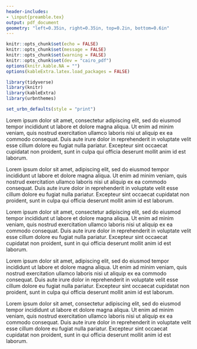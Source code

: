 ```yaml
---
header-includes:
- \input{preamble.tex}
output: pdf_document
geometry: "left=0.35in, right=0.35in, top=0.2in, bottom=0.6in"
---
```

\raggedright
```r
knitr::opts_chunk$set(echo = FALSE)
knitr::opts_chunk$set(message = FALSE)
knitr::opts_chunk$set(warning = FALSE)
knitr::opts_chunk$set(dev = "cairo_pdf")
options(knitr.kable.NA = "")
options(kableExtra.latex.load_packages = FALSE)

library(tidyverse)
library(knitr)
library(kableExtra)
library(urbnthemes)

set_urbn_defaults(style = "print")
```

\begin{tcolorbox}[grow to left by=.35in, enlarge top by=-0.2in, boxrule=0pt, arc=0pt, colback=black, width=\paperwidth]

\ojologo

\vspace{10mm}\hspace{0.17in}\begin{ojomainheader}
\ojotitle{\color{white}~~Title of a Simple Factsheet Template} \vspace{2mm}
\ojosubtitle{\color{white}~~Analysis by Open Justice Oklahoma Director}
\ojosubtitle{\color{white}~~Ryan Gentzler / rgentzler@okpolicy.org}
\end{ojomainheader} \vspace{6mm}

\end{tcolorbox}
 \vspace{3mm}

Lorem ipsum dolor sit amet, consectetur adipiscing elit, sed do eiusmod tempor incididunt ut labore et dolore magna aliqua. Ut enim ad minim veniam, quis nostrud exercitation ullamco laboris nisi ut aliquip ex ea commodo consequat. Duis aute irure dolor in reprehenderit in voluptate velit esse cillum dolore eu fugiat nulla pariatur. Excepteur sint occaecat cupidatat non proident, sunt in culpa qui officia deserunt mollit anim id est laborum.

\ojoheading{~Heading}

Lorem ipsum dolor sit amet, adipiscing elit, sed do eiusmod tempor incididunt ut labore et dolore magna aliqua. Ut enim ad minim veniam, quis nostrud exercitation ullamco laboris nisi ut aliquip ex ea commodo consequat. Duis aute irure dolor in reprehenderit in voluptate velit esse cillum dolore eu fugiat nulla pariatur. Excepteur sint occaecat cupidatat non proident, sunt in culpa qui officia deserunt mollit anim id est laborum.

Lorem ipsum dolor sit amet, consectetur adipiscing elit, sed do eiusmod tempor incididunt ut labore et dolore magna aliqua. Ut enim ad minim veniam, quis nostrud exercitation ullamco laboris nisi ut aliquip ex ea commodo consequat. Duis aute irure dolor in reprehenderit in voluptate velit esse cillum dolore eu fugiat nulla pariatur. Excepteur sint occaecat cupidatat non proident, sunt in qui officia deserunt mollit anim id est laborum.

\footer{}

\newpage{}

\begin{tcolorbox}[grow to left by=.35in, enlarge top by=-0.2in, boxrule=0pt, arc=0pt, colback=black, width=\paperwidth]

\vspace{10mm}\hspace{0.17in}\begin{ojomainheader}
\ojotitle{\color{white}~~Title of a Simple Factsheet Template} \vspace{2mm}
\end{ojomainheader} \vspace{6mm}

\end{tcolorbox}
\vspace{3mm}

\ojoheading{~Heading page 2}

Lorem ipsum dolor sit amet, adipiscing elit, sed do eiusmod tempor incididunt ut labore et dolore magna aliqua. Ut enim ad minim veniam, quis nostrud exercitation ullamco laboris nisi ut aliquip ex ea commodo consequat. Duis aute irure dolor in reprehenderit in voluptate velit esse cillum dolore eu fugiat nulla pariatur. Excepteur sint occaecat cupidatat non proident, sunt in culpa qui officia deserunt mollit anim id est laborum.

Lorem ipsum dolor sit amet, consectetur adipiscing elit, sed do eiusmod tempor incididunt ut labore et dolore magna aliqua. Ut enim ad minim veniam, quis nostrud exercitation ullamco laboris nisi ut aliquip ex ea commodo consequat. Duis aute irure dolor in reprehenderit in voluptate velit esse cillum dolore eu fugiat nulla pariatur. Excepteur sint occaecat cupidatat non proident, sunt in qui officia deserunt mollit anim id est laborum.

\footer{}

